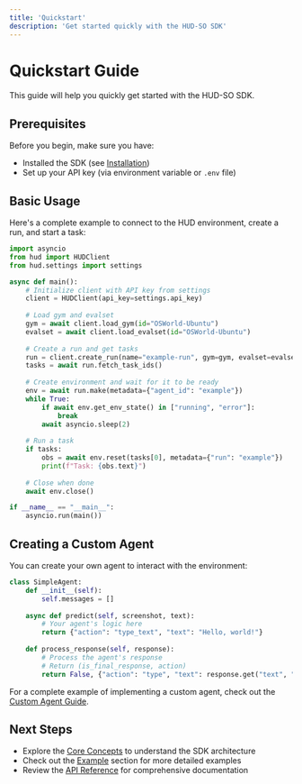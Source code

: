 ```yaml
---
title: 'Quickstart'
description: 'Get started quickly with the HUD-SO SDK'
---
```


# Quickstart Guide

This guide will help you quickly get started with the HUD-SO SDK.

## Prerequisites

Before you begin, make sure you have:
- Installed the SDK (see [Installation](/installation))
- Set up your API key (via environment variable or `.env` file)

## Basic Usage

Here's a complete example to connect to the HUD environment, create a run, and start a task:

```python
import asyncio
from hud import HUDClient
from hud.settings import settings

async def main():
    # Initialize client with API key from settings
    client = HUDClient(api_key=settings.api_key)
    
    # Load gym and evalset
    gym = await client.load_gym(id="OSWorld-Ubuntu")
    evalset = await client.load_evalset(id="OSWorld-Ubuntu")
    
    # Create a run and get tasks
    run = client.create_run(name="example-run", gym=gym, evalset=evalset)
    tasks = await run.fetch_task_ids()
    
    # Create environment and wait for it to be ready
    env = await run.make(metadata={"agent_id": "example"})
    while True:
        if await env.get_env_state() in ["running", "error"]:
            break
        await asyncio.sleep(2)
    
    # Run a task
    if tasks:
        obs = await env.reset(tasks[0], metadata={"run": "example"})
        print(f"Task: {obs.text}")
    
    # Close when done
    await env.close()

if __name__ == "__main__":
    asyncio.run(main())
```

## Creating a Custom Agent

You can create your own agent to interact with the environment:

```python
class SimpleAgent:
    def __init__(self):
        self.messages = []
        
    async def predict(self, screenshot, text):
        # Your agent's logic here
        return {"action": "type_text", "text": "Hello, world!"}
    
    def process_response(self, response):
        # Process the agent's response
        # Return (is_final_response, action)
        return False, {"action": "type", "text": response.get("text", "")}
```

For a complete example of implementing a custom agent, check out the [Custom Agent Guide](/examples/custom-agent).

## Next Steps

- Explore the [Core Concepts](/concepts/client) to understand the SDK architecture
- Check out the [Example](/examples/basic) section for more detailed examples
- Review the [API Reference](/api-reference/client) for comprehensive documentation 